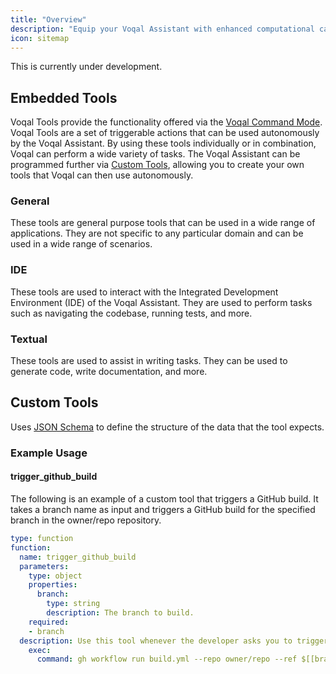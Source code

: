 ```yaml
---
title: "Overview"
description: "Equip your Voqal Assistant with enhanced computational capabilities."
icon: sitemap
---
```


<Warning>This is currently under development.</Warning>

## Embedded Tools

Voqal Tools provide the functionality offered via the [Voqal Command Mode](/prompting/command/voqal). Voqal Tools are a set of
triggerable actions that can be used autonomously by the Voqal Assistant. By using these tools individually or in
combination, Voqal can perform a wide variety of tasks. The Voqal Assistant can be programmed further via
[Custom Tools](#custom-tools), allowing you to create your own tools that Voqal can then use autonomously.

### General

These tools are general purpose tools that can be used in a wide range of applications.
They are not specific to any particular domain and can be used in a wide range of scenarios.

### IDE

These tools are used to interact with the Integrated Development Environment (IDE) of the Voqal Assistant.
They are used to perform tasks such as navigating the codebase, running tests, and more.

### Textual

These tools are used to assist in writing tasks. They can be used to generate code, write documentation, and more.

## Custom Tools

Uses [JSON Schema](https://json-schema.org/) to define the structure of the data that the tool expects.

### Example Usage

#### trigger_github_build

The following is an example of a custom tool that triggers a GitHub build. It takes a branch name as input
and triggers a GitHub build for the specified branch in the owner/repo repository.

```yaml
type: function
function:
  name: trigger_github_build
  parameters:
    type: object
    properties:
      branch:
        type: string
        description: The branch to build.
    required:
    - branch
  description: Use this tool whenever the developer asks you to trigger a github build.
    exec:
      command: gh workflow run build.yml --repo owner/repo --ref $[[branch]]
```
